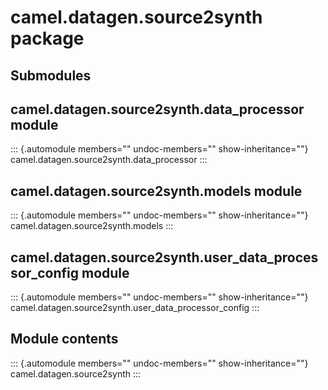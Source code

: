 # camel.datagen.source2synth package

## Submodules

## camel.datagen.source2synth.data_processor module

::: {.automodule members="" undoc-members="" show-inheritance=""}
camel.datagen.source2synth.data_processor
:::

## camel.datagen.source2synth.models module

::: {.automodule members="" undoc-members="" show-inheritance=""}
camel.datagen.source2synth.models
:::

## camel.datagen.source2synth.user_data_processor_config module

::: {.automodule members="" undoc-members="" show-inheritance=""}
camel.datagen.source2synth.user_data_processor_config
:::

## Module contents

::: {.automodule members="" undoc-members="" show-inheritance=""}
camel.datagen.source2synth
:::
